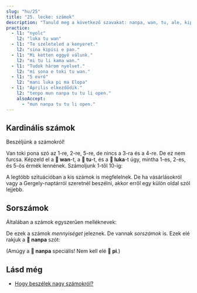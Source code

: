 ```yaml
---
slug: "hu/25"
title: "25. lecke: számok"
description: "Tanuld meg a következő szavakat: nanpa, wan, tu, ale, kipisi!"
practice:
  - l1: "nyolc"
    l2: "luka tu wan"
  - l1: "Te szeleteled a kenyeret."
    l2: "sina kipisi e pan."
  - l1: "Mi ketten eggyé válunk."
    l2: "mi tu li kama wan."
  - l1: "Tudok három nyelvet."
    l2: "mi sona e toki tu wan."
  - l1: "5 euró"
    l2: "mani luka pi ma Elopa"
  - l1: "Április elkezdődik."
    l2: "tenpo mun nanpa tu tu li open."
    alsoAccept:
      - "mun nanpa tu tu li open."
---
```



## Kardinális számok

Beszéljünk a számokról!

<List>
  <Word sl="wan" m="egy; egyesül, eggyé vál" />
  <Word sl="tu" m="kettő; osztott, feloszt" />
  <Word sl="luka" m="öt, kéz" />
  <Word sl="mute" m="sok" />
  <Word sl="ale" m="összes, mindegyik" />
  <Word sl="kipisi" m="darab, rész; feloszt, vág" />
</List>

Van toki pona szó az 1-re, 2-re, 5-re, de nincs a 3-ra és a 4-re. De ez nem furcsa. Képzeld el a **󱥳 wan**-t, a **󱥮 tu**-t, és a **󱤭 luka**-t úgy, mintha 1-es, 2-es, és 5-ös érmék lennének. Számoljunk 1-től 10-ig:

<List>
    <Word sl="wan" m="egy" />
    <Word sl="tu" m="kettő" />
    <Word sl="tu wan" m="három" />
    <Word sl="tu tu" m="négy" />
    <Word sl="luka" m="öt" />
    <Word sl="luka wan" m="hat" />
    <Word sl="luka tu" m="hét" />
    <Word sl="luka tu wan" m="nyolc" />
    <Word sl="luka tu tu" m="kilenc" />
    <Word sl="luka luka" m="tíz" />
</List>

A legtöbb szituációban a kis számok is megfelelnek. De ha vásárlásokról vagy a Gergely-naptárról szeretnél beszélni, akkor erről egy külön oldal szól lejjebb.

## Sorszámok

Általában a számok egyszerűen melléknevek:

<List>
    <Word sl="kala wan" m="egy hal" />
    <Word sl="soko tu tu" m="négy gomba" />
    <Word sl="mun luka" m="öt hónap" />
</List>

De ezek a számok *mennyiséget* jeleznek. De vannak *sorszámok* is. Ezek elé rakjuk a **󱤽 nanpa** szót:

<List>
    <Word sl="nanpa" m="szám; a valahanyadik" />
    <Word sl="kala nanpa wan" m="az első hal" />
    <Word sl="soko nanpa tu tu" m="a negyedik gomba" />
    <Word sl="mun nanpa luka" m="az ötödik hónap" />
</List>

(Amúgy a **󱤽 nanpa** speciális! Nem kell elé **󱥍 pi**.)

<Practice exercises={frontmatter.practice} client:load />

## Lásd még
* [Hogy beszélek nagy számokról?](/hu/large-numbers)
